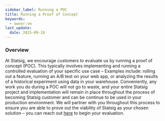 ```yaml
---
sidebar_label: Running a POC
title: Running a Proof of Concept
keywords:
  - owner:vm
last_update:
  date: 2025-09-18
---
```


### Overview

At Statsig, we encourage customers to evaluate us by running a proof of concept (POC). This typically involves implementing and running a controlled evaluation of your specific use case – Examples include: rolling out a feature, running an A/B test on your web app, or analyzing the results of a historical experiment using data in your warehouse. Conveniently, any work you do during a POC will not go to waste, and your entire Statsig project and implementation will remain in place throughout the process of becoming Statsig customer and can be continue to be used in your production environment. We will partner with you throughout this process to ensure you are able to prove out the viability of Statsig as your chosen solution – you can reach out [here](https://www.statsig.com/contact/demo) to begin your evaluation. 
